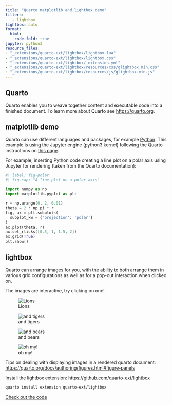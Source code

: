 ```yaml
---
title: "Quarto matplotlib and lightbox demo"
filters:
   - lightbox
lightbox: auto
format:
  html:
    code-fold: true
jupyter: python3
resource_files:
- "_extensions/quarto-ext/lightbox/lightbox.lua"
- "_extensions/quarto-ext/lightbox/lightbox.css"
- "_extensions/quarto-ext/lightbox/_extension.yml"
- "_extensions/quarto-ext/lightbox/resources/css/glightbox.min.css"
- "_extensions/quarto-ext/lightbox/resources/js/glightbox.min.js"
---
```


## Quarto

Quarto enables you to weave together content and executable code into a finished document. To learn more about Quarto see <https://quarto.org>.

## matplotlib demo

Quarto can use different languages and packages, for example [Python](https://quarto.org/docs/computations/python.html). This example is using the Jupyter engine (python3 kernel) following the Quarto instructions on [this page](https://quarto.org/docs/tools/rstudio.html#jupyter-engine). 

For example, inserting Python code creating a line plot on a polar axis using Jupyter for rendering (taken from the Quarto documentation):

```python
#| label: fig-polar
#| fig-cap: "A line plot on a polar axis"

import numpy as np
import matplotlib.pyplot as plt

r = np.arange(0, 2, 0.01)
theta = 2 * np.pi * r
fig, ax = plt.subplots(
  subplot_kw = {'projection': 'polar'} 
)
ax.plot(theta, r)
ax.set_rticks([0.5, 1, 1.5, 2])
ax.grid(True)
plt.show()
```

## lightbox

Quarto can arrange images for you, with the ability to both arrange them in various grid configurations as well as for a pop-out interaction when clicked on.  

The images are interactive, try clicking on one!

::: {layout-ncol="2"}

![Lions](https://upload.wikimedia.org/wikipedia/commons/thumb/7/73/Lion_waiting_in_Namibia.jpg/800px-Lion_waiting_in_Namibia.jpg){group="my-gallery"}

![and tigers](https://upload.wikimedia.org/wikipedia/commons/thumb/d/d8/Panthera_tigris_corbetti_%28Tierpark_Berlin%29_832-714-%28118%29.jpg/1024px-Panthera_tigris_corbetti_%28Tierpark_Berlin%29_832-714-%28118%29.jpg){group="my-gallery"}

![and bears](https://upload.wikimedia.org/wikipedia/commons/5/54/Chengdu-pandas-d10.jpg){group="my-gallery"}

![oh my!](https://upload.wikimedia.org/wikipedia/commons/8/81/The_Wizard_of_Oz_1955_Lobby_Card.jpg){group="my-gallery"}

:::

Tips on dealing with displaying images in a rendered quarto document: <https://quarto.org/docs/authoring/figures.html#figure-panels>

Install the lightbox extension: <https://github.com/quarto-ext/lightbox>

```bash
quarto install extension quarto-ext/lightbox
```

[Check out the code](https://github.com/sol-eng/python-examples/tree/main/quarto-lightbox/)
